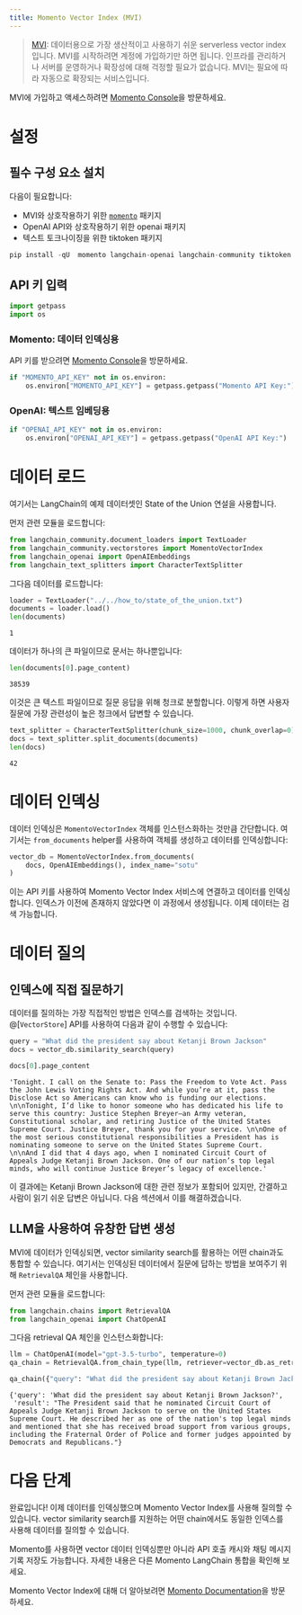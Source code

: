 ```yaml
---
title: Momento Vector Index (MVI)
---
```


>[MVI](https://gomomento.com): 데이터용으로 가장 생산적이고 사용하기 쉬운 serverless vector index입니다. MVI를 시작하려면 계정에 가입하기만 하면 됩니다. 인프라를 관리하거나 서버를 운영하거나 확장성에 대해 걱정할 필요가 없습니다. MVI는 필요에 따라 자동으로 확장되는 서비스입니다.

MVI에 가입하고 액세스하려면 [Momento Console](https://console.gomomento.com)을 방문하세요.

# 설정

## 필수 구성 요소 설치

다음이 필요합니다:

- MVI와 상호작용하기 위한 [`momento`](https://pypi.org/project/momento/) 패키지
- OpenAI API와 상호작용하기 위한 openai 패키지
- 텍스트 토크나이징을 위한 tiktoken 패키지

```python
pip install -qU  momento langchain-openai langchain-community tiktoken
```

## API 키 입력

```python
import getpass
import os
```

### Momento: 데이터 인덱싱용

API 키를 받으려면 [Momento Console](https://console.gomomento.com)을 방문하세요.

```python
if "MOMENTO_API_KEY" not in os.environ:
    os.environ["MOMENTO_API_KEY"] = getpass.getpass("Momento API Key:")
```

### OpenAI: 텍스트 임베딩용

```python
if "OPENAI_API_KEY" not in os.environ:
    os.environ["OPENAI_API_KEY"] = getpass.getpass("OpenAI API Key:")
```

# 데이터 로드

여기서는 LangChain의 예제 데이터셋인 State of the Union 연설을 사용합니다.

먼저 관련 모듈을 로드합니다:

```python
from langchain_community.document_loaders import TextLoader
from langchain_community.vectorstores import MomentoVectorIndex
from langchain_openai import OpenAIEmbeddings
from langchain_text_splitters import CharacterTextSplitter
```

그다음 데이터를 로드합니다:

```python
loader = TextLoader("../../how_to/state_of_the_union.txt")
documents = loader.load()
len(documents)
```

```output
1
```

데이터가 하나의 큰 파일이므로 문서는 하나뿐입니다:

```python
len(documents[0].page_content)
```

```output
38539
```

이것은 큰 텍스트 파일이므로 질문 응답을 위해 청크로 분할합니다. 이렇게 하면 사용자 질문에 가장 관련성이 높은 청크에서 답변할 수 있습니다.

```python
text_splitter = CharacterTextSplitter(chunk_size=1000, chunk_overlap=0)
docs = text_splitter.split_documents(documents)
len(docs)
```

```output
42
```

# 데이터 인덱싱

데이터 인덱싱은 `MomentoVectorIndex` 객체를 인스턴스화하는 것만큼 간단합니다. 여기서는 `from_documents` helper를 사용하여 객체를 생성하고 데이터를 인덱싱합니다:

```python
vector_db = MomentoVectorIndex.from_documents(
    docs, OpenAIEmbeddings(), index_name="sotu"
)
```

이는 API 키를 사용하여 Momento Vector Index 서비스에 연결하고 데이터를 인덱싱합니다. 인덱스가 이전에 존재하지 않았다면 이 과정에서 생성됩니다. 이제 데이터는 검색 가능합니다.

# 데이터 질의

## 인덱스에 직접 질문하기

데이터를 질의하는 가장 직접적인 방법은 인덱스를 검색하는 것입니다. @[`VectorStore`] API를 사용하여 다음과 같이 수행할 수 있습니다:

```python
query = "What did the president say about Ketanji Brown Jackson"
docs = vector_db.similarity_search(query)
```

```python
docs[0].page_content
```

```output
'Tonight. I call on the Senate to: Pass the Freedom to Vote Act. Pass the John Lewis Voting Rights Act. And while you’re at it, pass the Disclose Act so Americans can know who is funding our elections. \n\nTonight, I’d like to honor someone who has dedicated his life to serve this country: Justice Stephen Breyer—an Army veteran, Constitutional scholar, and retiring Justice of the United States Supreme Court. Justice Breyer, thank you for your service. \n\nOne of the most serious constitutional responsibilities a President has is nominating someone to serve on the United States Supreme Court. \n\nAnd I did that 4 days ago, when I nominated Circuit Court of Appeals Judge Ketanji Brown Jackson. One of our nation’s top legal minds, who will continue Justice Breyer’s legacy of excellence.'
```

이 결과에는 Ketanji Brown Jackson에 대한 관련 정보가 포함되어 있지만, 간결하고 사람이 읽기 쉬운 답변은 아닙니다. 다음 섹션에서 이를 해결하겠습니다.

## LLM을 사용하여 유창한 답변 생성

MVI에 데이터가 인덱싱되면, vector similarity search를 활용하는 어떤 chain과도 통합할 수 있습니다. 여기서는 인덱싱된 데이터에서 질문에 답하는 방법을 보여주기 위해 `RetrievalQA` 체인을 사용합니다.

먼저 관련 모듈을 로드합니다:

```python
from langchain.chains import RetrievalQA
from langchain_openai import ChatOpenAI
```

그다음 retrieval QA 체인을 인스턴스화합니다:

```python
llm = ChatOpenAI(model="gpt-3.5-turbo", temperature=0)
qa_chain = RetrievalQA.from_chain_type(llm, retriever=vector_db.as_retriever())
```

```python
qa_chain({"query": "What did the president say about Ketanji Brown Jackson?"})
```

```output
{'query': 'What did the president say about Ketanji Brown Jackson?',
 'result': "The President said that he nominated Circuit Court of Appeals Judge Ketanji Brown Jackson to serve on the United States Supreme Court. He described her as one of the nation's top legal minds and mentioned that she has received broad support from various groups, including the Fraternal Order of Police and former judges appointed by Democrats and Republicans."}
```

# 다음 단계

완료입니다! 이제 데이터를 인덱싱했으며 Momento Vector Index를 사용해 질의할 수 있습니다. vector similarity search를 지원하는 어떤 chain에서도 동일한 인덱스를 사용해 데이터를 질의할 수 있습니다.

Momento를 사용하면 vector 데이터 인덱싱뿐만 아니라 API 호출 캐시와 채팅 메시지 기록 저장도 가능합니다. 자세한 내용은 다른 Momento LangChain 통합을 확인해 보세요.

Momento Vector Index에 대해 더 알아보려면 [Momento Documentation](https://docs.gomomento.com)을 방문하세요.